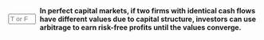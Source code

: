 ::: {.question-block}

<form onsubmit="event.preventDefault(); checkAnswerBox('module7_tf_q83','T')" style="display: flex; align-items: center; gap: 8px;">
  <input type="text" id="module7_tf_q83" name="module7_tf_q83" maxlength="1" placeholder="T or F" style="width: 55px;" data-correct-answer="T" /> 
  <label for="module7_tf_q83"><strong>In perfect capital markets, if two firms with identical cash flows have different values due to capital structure, investors can use arbitrage to earn risk-free profits until the values converge.</strong></label>
</form>

<div id="feedback-module7_tf_q83" class="feedback" data-status="" style="display:none;">
This is TRUE. Arbitrage ensures that in perfect markets, firm value depends only on cash flows and not on the mix of debt and equity.
</div>

:::

